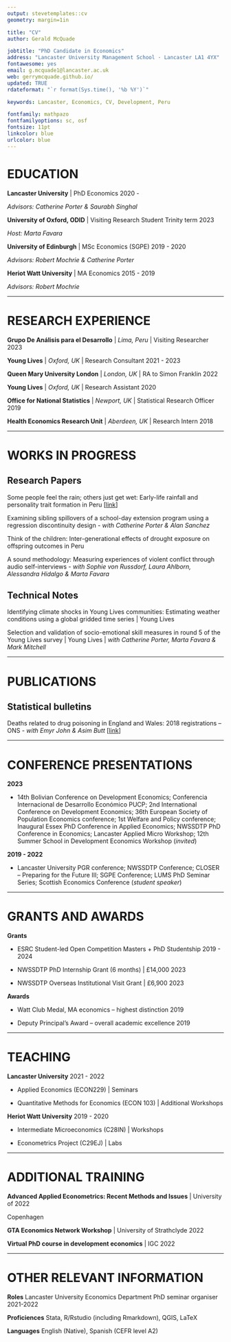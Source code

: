 ```yaml
---
output: stevetemplates::cv
geometry: margin=1in

title: "CV"
author: Gerald McQuade

jobtitle: "PhD Candidate in Economics"
address: "Lancaster University Management School · Lancaster LA1 4YX"
fontawesome: yes
email: g.mcquade1@lancaster.ac.uk
web: gerrymcquade.github.io/
updated: TRUE
rdateformat: "`r format(Sys.time(), '%b %Y')`"

keywords: Lancaster, Economics, CV, Development, Peru

fontfamily: mathpazo
fontfamilyoptions: sc, osf
fontsize: 11pt
linkcolor: blue
urlcolor: blue
---
```


# EDUCATION

**Lancaster University** | PhD Economics \hfill 2020 -

_Advisors: Catherine Porter & Saurabh Singhal_

**University of Oxford, ODID** | Visiting Research Student \hfill Trinity term 2023

_Host: Marta Favara_

**University of Edinburgh** | MSc Economics (SGPE) \hfill 2019 - 2020

_Advisors: Robert Mochrie & Catherine Porter_

**Heriot Watt University** | MA Economics \hfill 2015 - 2019

_Advisors: Robert Mochrie_

---------------------

# RESEARCH EXPERIENCE

**Grupo De Análisis para el Desarrollo** | _Lima, Peru_ | Visiting Researcher \hfill 2023

**Young Lives** | _Oxford, UK_ | Research Consultant \hfill 2021 - 2023

**Queen Mary University London** | _London, UK_ | RA to Simon Franklin \hfill 2022

**Young Lives** | _Oxford, UK_ | Research Assistant \hfill 2020

**Office for National Statistics** | _Newport, UK_ | Statistical Research Officer \hfill 2019

**Health Economics Research Unit** | _Aberdeen, UK_ | Research Intern \hfill 2018

---------------------

# WORKS IN PROGRESS

## **Research Papers**

Some people feel the rain; others just get wet: Early-life rainfall and personality trait formation in Peru [[link](https://gerrymcquade.github.io/[GM]earlyliferainfall_personalitytraits_0623.pdf)]

Examining sibling spillovers of a school-day extension program using a regression discontinuity design - _with Catherine Porter & Alan Sanchez_ 

Think of the children: Inter-generational effects of drought exposure on offspring outcomes in Peru

A sound methodology: Measuring experiences of violent conflict through audio self-interviews - _with Sophie von Russdorf, Laura Ahlborn, Alessandra Hidalgo & Marta Favara_


## **Technical Notes**

Identifying climate shocks in Young Lives communities: Estimating weather conditions using a global gridded time series | Young Lives

Selection and validation of socio-emotional skill measures in round 5 of the Young Lives survey | Young Lives | _with Catherine Porter, Marta Favara & Mark Mitchell_ 

---------------------

# PUBLICATIONS

## **Statistical bulletins**

Deaths related to drug poisoning in England and Wales: 2018 registrations – ONS - _with Emyr John & Asim Butt_ [[link](https://cy.ons.gov.uk/peoplepopulationandcommunity/birthsdeathsandmarriages/deaths/bulletins/deathsrelatedtodrugpoisoninginenglandandwales/2018registrations)]

---------------------

# CONFERENCE PRESENTATIONS

 **2023** 

* 14th Bolivian Conference on Development Economics; Conferencia Internacional de Desarrollo Económico PUCP; 2nd International Conference on Development Economics; 36th European Society of Population Economics conference; 1st Welfare and Policy conference; Inaugural Essex PhD Conference in Applied Economics; NWSSDTP PhD Conference in Economics; Lancaster Applied Micro Workshop; 12th Summer School in Development Economics Workshop (_invited_)

**2019 - 2022** 

* Lancaster University PGR conference; NWSSDTP Conference; CLOSER – Preparing for the Future III;  SGPE Conference; LUMS PhD Seminar Series; Scottish Economics Conference (_student speaker_) 

---------------------

# GRANTS AND AWARDS

**Grants** 

* ESRC Student-led Open Competition Masters + PhD Studentship \hfill 2019 - 2024

* NWSSDTP PhD Internship Grant (6 months) | £14,000 \hfill 2023 

* NWSSDTP Overseas Institutional Visit Grant | £6,900 \hfill 2023

**Awards**

* Watt Club Medal, MA economics – highest distinction \hfill 2019

* Deputy Principal’s Award – overall academic excellence \hfill 2019


---------------------

# TEACHING

**Lancaster University** \hfill 2021 - 2022

* Applied Economics (ECON229) | Seminars

* Quantitative Methods for Economics (ECON 103) | Additional Workshops

**Heriot Watt University** \hfill 2019 - 2020

* Intermediate Microeconomics (C28IN) | Workshops

* Econometrics Project (C29EJ) | Labs

---------------------

# ADDITIONAL TRAINING

**Advanced Applied Econometrics: Recent Methods and Issues** | University of \hfill 2022

 Copenhagen 

**GTA Economics Network Workshop** | University of Strathclyde \hfill 2022

**Virtual PhD course in development economics** | IGC \hfill 2022

---------------------

# OTHER RELEVANT INFORMATION

**Roles**  Lancaster University Economics Department PhD seminar organiser \hfill 2021-2022

**Proficiences** Stata, R/Rstudio (including Rmarkdown), QGIS, LaTeX

**Languages** English (Native), Spanish (CEFR level A2)
